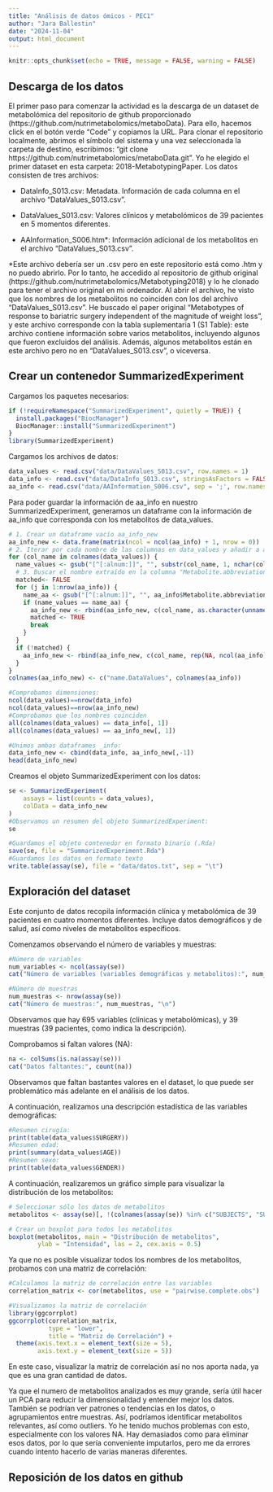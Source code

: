 ```yaml
---
title: "Análisis de datos ómicos - PEC1"
author: "Jara Ballestin"
date: "2024-11-04"
output: html_document
---
```


```r
knitr::opts_chunk$set(echo = TRUE, message = FALSE, warning = FALSE)
```

## Descarga de los datos
El primer paso para comenzar la actividad es la descarga de un dataset de metabolómica del repositorio de github proporcionado (https://github.com/nutrimetabolomics/metaboData). Para ello, hacemos click en el botón verde "Code" y copiamos la URL. Para clonar el repositorio localmente, abrimos el símbolo del sistema y una vez seleccionada la carpeta de destino, escribimos: "git clone https://github.com/nutrimetabolomics/metaboData.git". Yo he elegido el primer dataset en esta carpeta: 2018-MetabotypingPaper. Los datos consisten de tres archivos: 

- DataInfo_S013.csv: Metadata. Información de cada columna en el archivo "DataValues_S013.csv".

- DataValues_S013.csv: Valores clínicos y metabolómicos de 39 pacientes en 5 momentos diferentes.

- AAInformation_S006.htm*: Información adicional de los metabolitos en el archivo "DataValues_S013.csv".

*Este archivo debería ser un .csv pero en este repositorio está como .htm y no puedo abrirlo. Por lo tanto, he accedido al repositorio de github original (https://github.com/nutrimetabolomics/Metabotyping2018) y lo he clonado para tener el archivo original en mi ordenador. Al abrir el archivo, he visto que los nombres de los metabolitos no coinciden con los del archivo "DataValues_S013.csv". He buscado el paper original "Metabotypes of response to bariatric surgery independent of the magnitude of weight loss", y este archivo corresponde con la tabla suplementaria 1 (S1 Table): este archivo contiene información sobre varios metabolitos, incluyendo algunos que fueron excluidos del análisis. Además, algunos metabolitos están en este archivo pero no en "DataValues_S013.csv", o viceversa.

## Crear un contenedor SummarizedExperiment

Cargamos los paquetes necesarios:
```r
if (!requireNamespace("SummarizedExperiment", quietly = TRUE)) {
  install.packages("BiocManager")
  BiocManager::install("SummarizedExperiment")
}
library(SummarizedExperiment)
```

Cargamos los archivos de datos:
```r
data_values <- read.csv("data/DataValues_S013.csv", row.names = 1)
data_info <- read.csv("data/DataInfo_S013.csv", stringsAsFactors = FALSE)
aa_info <- read.csv("data/AAInformation_S006.csv", sep = ';', row.names = 1)
```

Para poder guardar la información de aa_info en nuestro SummarizedExperiment, generamos un dataframe con la información de aa_info que corresponda con los metabolitos de data_values.
```r
# 1. Crear un dataframe vacío aa_info_new
aa_info_new <- data.frame(matrix(ncol = ncol(aa_info) + 1, nrow = 0))
# 2. Iterar por cada nombre de las columnas en data_values y añadir a aa_info_new la fila correspondiente de aa_info
for (col_name in colnames(data_values)) {
  name_values <- gsub("[^[:alnum:]]", "", substr(col_name, 1, nchar(col_name) - 2)) #Seleccionar sólo números y letras y excluir los dos últimos caracteres (referente al tiempo)
  # 3. Buscar el nombre extraído en la columna "Metabolite.abbreviation" de aa_info y añadir la fila a aa_info_new
  matched<- FALSE
  for (j in 1:nrow(aa_info)) {
    name_aa <- gsub("[^[:alnum:]]", "", aa_info$Metabolite.abbreviation[j]) #Seleccionar sólo números y letras
    if (name_values == name_aa) {
      aa_info_new <- rbind(aa_info_new, c(col_name, as.character(unname(aa_info[1, ]))))
      matched <- TRUE
      break
    }
  }
  if (!matched) {
    aa_info_new <- rbind(aa_info_new, c(col_name, rep(NA, ncol(aa_info))))
  }
}
colnames(aa_info_new) <- c("name.DataValues", colnames(aa_info))

#Comprobamos dimensiones:
ncol(data_values)==nrow(data_info)
ncol(data_values)==nrow(aa_info_new)
#Comprobamos que los nombres coinciden
all(colnames(data_values) == data_info[, 1])
all(colnames(data_values) == aa_info_new[, 1])

#Unimos ambas dataframes _info:
data_info_new <- cbind(data_info, aa_info_new[,-1])
head(data_info_new)
```

Creamos el objeto SummarizedExperiment con los datos:
```r
se <- SummarizedExperiment(
    assays = list(counts = data_values),
    colData = data_info_new
)
#Observamos un resumen del objeto SummarizedExperiment:
se

#Guardamos el objeto contenedor en formato binario (.Rda)
save(se, file = "SummarizedExperiment.Rda")
#Guardamos los datos en formato texto
write.table(assay(se), file = "data/datos.txt", sep = "\t")
```

## Exploración del dataset

Este conjunto de datos recopila información clínica y metabolómica de 39 pacientes en cuatro momentos diferentes. Incluye datos demográficos y de salud, así como niveles de metabolitos específicos.

Comenzamos observando el número de variables y muestras:
```r
#Número de variables
num_variables <- ncol(assay(se))
cat("Número de variables (variables demográficas y metabolitos):", num_variables, "\n")

#Número de muestras
num_muestras <- nrow(assay(se))
cat("Número de muestras:", num_muestras, "\n")
```
Observamos que hay 695 variables (clínicas y metabolómicas), y 39 muestras (39 pacientes, como indica la descripción).

Comprobamos si faltan valores (NA):
```r
na <- colSums(is.na(assay(se)))
cat("Datos faltantes:", count(na))
```
Observamos que faltan bastantes valores en el dataset, lo que puede ser problemático más adelante en el análisis de los datos.

A continuación, realizamos una descripción estadística de las variables demográficas:
```r
#Resumen cirugía:
print(table(data_values$SURGERY))
#Resumen edad:
print(summary(data_values$AGE))
#Resumen sexo:
print(table(data_values$GENDER))
```


A continuación, realizaremos un gráfico simple para visualizar la distribución de los metabolitos:
```r
# Seleccionar sólo los datos de metabolitos
metabolitos <- assay(se)[, !(colnames(assay(se)) %in% c("SUBJECTS", "SURGERY", "AGE", "GENDER", "Group"))]

# Crear un boxplot para todos los metabolitos
boxplot(metabolitos, main = "Distribución de metabolitos", 
        ylab = "Intensidad", las = 2, cex.axis = 0.5)
```

Ya que no es posible visualizar todos los nombres de los metabolitos, probamos con una matriz de correlación:
```r
#Calculamos la matriz de correlación entre las variables
correlation_matrix <- cor(metabolitos, use = "pairwise.complete.obs")

#Visualizamos la matriz de correlación
library(ggcorrplot)
ggcorrplot(correlation_matrix, 
           type = "lower", 
           title = "Matriz de Correlación") +
  theme(axis.text.x = element_text(size = 5),
        axis.text.y = element_text(size = 5))
```
En este caso, visualizar la matriz de correlación así no nos aporta nada, ya que es una gran cantidad de datos.

Ya que el numero de metabolitos analizados es muy grande, sería útil hacer un PCA para reducir la dimensionalidad y entender mejor los datos. También se podrían ver patrones o tendencias en los datos, o agrupamientos entre muestras. Así, podríamos identificar metabolitos relevantes, así como outliers.
Yo he tenido muchos problemas con esto, especialmente con los valores NA. Hay demasiados como para eliminar esos datos, por lo que sería conveniente imputarlos, pero me da errores cuando intento hacerlo de varias maneras diferentes.

## Reposición de los datos en github



